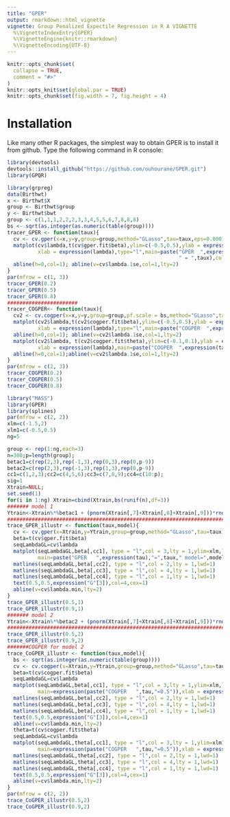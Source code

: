 ```yaml
---
title: "GPER"
output: rmarkdown::html_vignette
vignette: Group Penalized Expectile Regression in R A VIGNETTE
  %\VignetteIndexEntry{GPER}
  %\VignetteEngine{knitr::rmarkdown}
  %\VignetteEncoding{UTF-8}
---
```

```r
knitr::opts_chunk$set(
  collapse = TRUE,
  comment = "#>"
)
knitr::opts_knit$set(global.par = TRUE)
knitr::opts_chunk$set(fig.width = 7, fig.height = 4)
```
# Installation

Like many other R packages, the simplest way to obtain GPER is to install it  from github. Type the following command in R console:

```r
library(devtools)
devtools::install_github("https://github.com/ouhourane/GPER.git")
library(GPQR)
```


```r
library(grpreg)
data(Birthwt)
x <- Birthwt$X
group <- Birthwt$group
y <- Birthwt$bwt
group <- c(1,1,1,2,2,2,3,3,4,5,5,6,7,8,8,8)
bs <- sqrt(as.integer(as.numeric(table(group))))
tracer_GPER <- function(taux){
  cv <- cv.gper(x=x,y=y,group=group,method="GLasso",tau=taux,eps=0.0001)
  matplot(cv$lambda,t(cv$gper.fit$beta),ylim=c(-0.5,0.5),ylab = expression(beta),
          xlab = expression(lambda),type="l",main=paste("GPER  ",expression(tau) ,
                                                        " = ",taux),col=c(1,1,1,1,1,1,3,3,4,1,1,1,2,1,1,1))
  abline(h=0,col=1); abline(v=cv$lambda.1se,col=1,lty=2)
}
par(mfrow = c(1, 3))
tracer_GPER(0.2)
tracer_GPER(0.5)
tracer_GPER(0.8)
#######################
tracer_COGPER<- function(taux){
  cv2 <- cv.cogper(x=x,y=y,group=group,pf.scale = bs,method="GLasso",tau=taux,w=0.3)
  matplot(cv2$lambda,t(cv2$cogper.fit$beta),ylim=c(-0.5,0.5),ylab = expression(beta),
          xlab = expression(lambda),type="l",main=paste("COGPER  ",expression(taux)," = ",taux),col=c(1,1,1,1,1,1,3,3,4,1,1,1,2,1,1,1))
  abline(h=0,col=1); abline(v=cv2$lambda.1se,col=1,lty=2)
  matplot(cv2$lambda, t(cv2$cogper.fit$theta),ylim=c(-0.1,0.1),ylab = expression(phi),
          xlab = expression(lambda),main=paste("COGPER  ",expression(taux)," = ",taux),type="l",col=c(1,1,1,1,1,1,3,3,4,1,1,1,2,1,1,1))
  abline(h=0,col=1);abline(v=cv2$lambda.1se,col=1,lty=2)
}
par(mfrow = c(2, 3))
tracer_COGPER(0.2)
tracer_COGPER(0.5)
tracer_COGPER(0.8)
```

```r
library("MASS")
library(GPER)
library(splines)
par(mfrow = c(2, 2))
xlm=c(-1.5,2)
xlm1=c(-0.5,0.5)
ng=5

group <- rep(1:ng,each=3)
n=300;p=length(group);
betac1=c(rep(2,3),rep(-1,3),rep(0,3),rep(0,p-9))
betac2=c(rep(2,3),rep(-1,3),rep(1,3),rep(0,p-9))
cc1=c(1,2,3);cc2=c(4,5,6);cc3=c(7,8,9);cc4=c(10:p);
sig=1
Xtrain=NULL;
set.seed(1)
for(i in 1:ng) Xtrain=cbind(Xtrain,bs(runif(n),df=3))
####### model 1
Ytrain<-Xtrain%*%betac1 + (pnorm(Xtrain[,7]+Xtrain[,8]+Xtrain[,9]))*rnorm(n,0,sig)
#################################################################################
trace_GPER_illustr <- function(taux,model){
  cv <- cv.gper(x=Xtrain,y=Ytrain,group=group,method="GLasso",tau=taux)
  beta=t(cv$gper.fit$beta)
  seqLambdaGL=cv$lambda
  matplot(seqLambdaGL,beta[,cc1], type = "l",col = 3,lty = 1,ylim=xlm,lwd=1,ylab="Coefficients",
          main=paste("GPER   ",expression(tau),"=",taux," model=",model),xlab = expression(lambda))
  matlines(seqLambdaGL,beta[,cc2], type = "l",col = 2,lty = 1,lwd=1)
  matlines(seqLambdaGL,beta[,cc3], type = "l",col = 4,lty = 1,lwd=1)
  matlines(seqLambdaGL,beta[,cc4], type = "l",col = 1,lty = 1,lwd=1)
  text(0.5,0.5,expression("G"[3]),col=4,cex=1)
  abline(v=cv$lambda.min,lty=2)
}
trace_GPER_illustr(0.5,1)
trace_GPER_illustr(0.9,1)
####### model 2
Ytrain<-Xtrain%*%betac2 + (pnorm(Xtrain[,7]+Xtrain[,8]+Xtrain[,9]))*rnorm(n,0,sig)
#################################################################################
trace_GPER_illustr(0.5,2)
trace_GPER_illustr(0.9,2)
#######COGPER for model 2
trace_CoGPER_illustr <- function(taux,model){
  bs <- sqrt(as.integer(as.numeric(table(group))))
  cv <- cv.cogper(x=Xtrain,y=Ytrain,group=group,method="GLasso",tau=taux,pf.scale = 0.5*bs)
  beta=t(cv$cogper.fit$beta)
  seqLambdaGL=cv$lambda
  matplot(seqLambdaGL,beta[,cc1], type = "l",col = 3,lty = 1,ylim=xlm,lwd=1,ylab="Coefficients",
          main=expression(paste("COGPER   ",tau,"=0.5")),xlab = expression(lambda))
  matlines(seqLambdaGL,beta[,cc2], type = "l",col = 2,lty = 1,lwd=1)
  matlines(seqLambdaGL,beta[,cc3], type = "l",col = 4,lty = 1,lwd=1)
  matlines(seqLambdaGL,beta[,cc4], type = "l",col = 1,lty = 1,lwd=1)
  text(0.5,0.5,expression("G"[3]),col=4,cex=1)
  abline(v=cv$lambda.min,lty=2)
  theta=t(cv$cogper.fit$theta)
  seqLambdaGL=cv$lambda
  matplot(seqLambdaGL,theta[,cc1], type = "l",col = 3,lty = 1,ylim=xlm1,lwd=1,ylab="Coefficients",
          main=expression(paste("COGPER   ",tau,"=0.5")),xlab = expression(lambda))
  matlines(seqLambdaGL,theta[,cc2], type = "l",col = 2,lty = 1,lwd=1)
  matlines(seqLambdaGL,theta[,cc3], type = "l",col = 4,lty = 1,lwd=1)
  matlines(seqLambdaGL,theta[,cc4], type = "l",col = 1,lty = 1,lwd=1)
  text(0.5,0.5,expression("G"[3]),col=4,cex=1)
  abline(v=cv$lambda.min,lty=2)
}
par(mfrow = c(2, 2))
trace_CoGPER_illustr(0.5,2)
trace_CoGPER_illustr(0.9,2)
```
